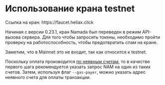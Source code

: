 
# Использование крана testnet

<Callout type="info" emoji="🚰">
Ссылка на кран: https://faucet.heliax.click
</Callout>

Начиная с версии 0.23.1, кран Namada был переведен в режим API-вызова сервера. Для того чтобы запросить токены, необходимо пройти проверку на работоспособность, чтобы предотвратить спам на кране.

<Callout type="warning">
Заметим, что в Mainnet это не входит, так как относится к testnet.
</Callout>

Поскольку оплата производится [по неявным счетам](../../users/fees.mdx), то в качестве первого шага рекомендуется указать запрос NAM на один из таких счетов. Затем, используя флаг `--gas-payer`, можно указать адрес неявного счета для оплаты транзакции.
